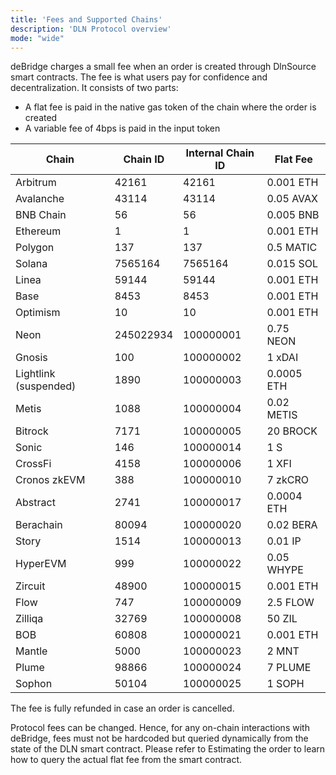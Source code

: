 ```yaml
---
title: 'Fees and Supported Chains'
description: 'DLN Protocol overview'
mode: "wide"
---
```


deBridge charges a small fee when an order is created through DlnSource smart contracts. 
The fee is what users pay for confidence and decentralization. It consists of two parts:
- A flat fee is paid in the native gas token of the chain where the order is created
- A variable fee of 4bps is paid in the input token

<div style={{ width: "100%", overflowX: "auto" }}>

| Chain               | Chain ID   | Internal Chain ID | Flat Fee       |
|---------------------|------------|--------------------|----------------|
| Arbitrum            | 42161      | 42161              | 0.001 ETH      |
| Avalanche           | 43114      | 43114              | 0.05 AVAX      |
| BNB Chain           | 56         | 56                 | 0.005 BNB      |
| Ethereum            | 1          | 1                  | 0.001 ETH      |
| Polygon             | 137        | 137                | 0.5 MATIC      |
| Solana              | 7565164    | 7565164            | 0.015 SOL      |
| Linea               | 59144      | 59144              | 0.001 ETH      |
| Base                | 8453       | 8453               | 0.001 ETH      |
| Optimism            | 10         | 10                 | 0.001 ETH      |
| Neon                | 245022934  | 100000001          | 0.75 NEON      |
| Gnosis              | 100        | 100000002          | 1 xDAI         |
| Lightlink (suspended) | 1890     | 100000003          | 0.0005 ETH     |
| Metis               | 1088       | 100000004          | 0.02 METIS     |
| Bitrock             | 7171       | 100000005          | 20 BROCK       |
| Sonic               | 146        | 100000014          | 1 S            |
| CrossFi             | 4158       | 100000006          | 1 XFI          |
| Cronos zkEVM        | 388        | 100000010          | 7 zkCRO        |
| Abstract            | 2741       | 100000017          | 0.0004 ETH     |
| Berachain           | 80094      | 100000020          | 0.02 BERA      |
| Story               | 1514       | 100000013          | 0.01 IP        |
| HyperEVM            | 999        | 100000022          | 0.05 WHYPE     |
| Zircuit             | 48900      | 100000015          | 0.001 ETH      |
| Flow                | 747        | 100000009          | 2.5 FLOW       |
| Zilliqa             | 32769      | 100000008          | 50 ZIL         |
| BOB                 | 60808      | 100000021          | 0.001 ETH      |
| Mantle              | 5000       | 100000023          | 2 MNT          |
| Plume               | 98866      | 100000024          | 7 PLUME        |
| Sophon              | 50104      | 100000025          | 1 SOPH         |

</div>

The fee is fully refunded in case an order is cancelled.

Protocol fees can be changed. Hence, for any on-chain interactions with deBridge, 
fees must not be hardcoded but queried dynamically from the state of the DLN smart contract. 
Please refer to Estimating the order to learn how to query the actual flat fee from the smart contract.